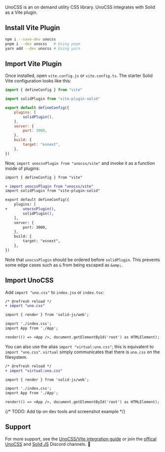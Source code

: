 <Title>UnoCSS</Title>

UnoCSS is an on demand utility CSS library. UnoCSS integrates with Solid as a Vite plugin.

## Install Vite Plugin

```sh
npm i --save-dev unocss
pnpm i --dev unocss   # Using pnpm
yarn add --dev unocss # Using yarn
```

## Import Vite Plugin

Once installed, open `vite.config.js` or `vite.config.ts`. The starter Solid Vite configuration looks like this:

````js
import { defineConfig } from "vite"

import solidPlugin from "vite-plugin-solid"

export default defineConfig({
	plugins: [
		solidPlugin(),
	],
	server: {
		port: 3000,
	},
	build: {
		target: "esnext",
	},
})
````

Now, `import unocssPlugin from "unocss/vite"` and invoke it as a function inside of plugins:

```diff
import { defineConfig } from "vite"

+ import unocssPlugin from "unocss/vite"
import solidPlugin from "vite-plugin-solid"

export default defineConfig({
	plugins: [
+		unocssPlugin(),
		solidPlugin(),
	],
	server: {
		port: 3000,
	},
	build: {
		target: "esnext",
	},
})
```

Note that `unocssPlugin` should be ordered before `solidPlugin`. This prevents some edge cases such as `&` from being escaped as `&amp;`.

## Import UnoCSS

Add `import "uno.css"` to `index.jsx` or `index.tsx`:

```diff
/* @refresh reload */
+ import "uno.css"

import { render } from 'solid-js/web';

import './index.css';
import App from './App';

render(() => <App />, document.getElementById('root') as HTMLElement);
```

You can also use the alias `import "virtual:uno.css"`; this is equivalent to `import "uno.css"`. `virtual` simply communicates that there is `uno.css` on the filesystem.

```diff
/* @refresh reload */
+ import "virtual:uno.css"

import { render } from 'solid-js/web';

import './index.css';
import App from './App';

render(() => <App />, document.getElementById('root') as HTMLElement);
```

{/* TODO: Add tip on dev tools and screenshot example */}

## Support

For more support, see the [UnoCSS/Vite integration guide](https://github.com/unocss/unocss/tree/main/packages/vite) or join the [offical UnoCSS](TODO) and [Solid JS](TODO) Discord channels. 👋
